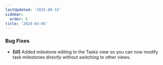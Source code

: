 ```yaml
---
lastUpdated: '2025-08-15'
sidebar:
  order: 6
title: '2024-03-05'
---
```


### Bug Fixes

- **[UI]** Added milestone editing to the Tasks view so you can now modify task milestones directly without switching to other views.